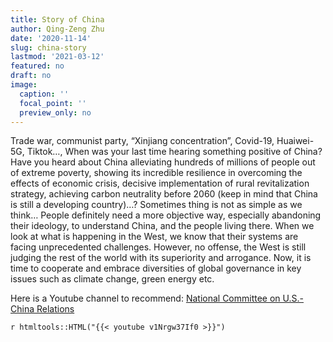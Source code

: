 ```yaml
---
title: Story of China
author: Qing-Zeng Zhu
date: '2020-11-14'
slug: china-story
lastmod: '2021-03-12'
featured: no
draft: no
image:
  caption: ''
  focal_point: ''
  preview_only: no
---
```

Trade war, communist party, "Xinjiang concentration", Covid-19, Huaiwei-5G, Tiktok..., When was your last time hearing something positive of China? Have you heard about China alleviating hundreds of millions of people out of extreme poverty, showing its incredible  resilience in overcoming the effects of economic crisis, decisive implementation of rural revitalization strategy, achieving carbon neutrality before 2060 (keep in mind that China is still a developing country)...? Sometimes thing is not as simple as we think... People definitely need a more objective way, especially abandoning their ideology, to understand China, and the people living there. When we look at what is happening in the West, we know that their systems are facing unprecedented challenges. However, no offense, the West is still judging the rest of the world with its superiority and arrogance. Now, it is time to cooperate and embrace diversities of global governance in key issues such as climate change, green energy etc.

Here is a Youtube channel to recommend: [National Committee on U.S.-China Relations](https://www.youtube.com/channel/UC1E5-wg_F4vFWWsP-CTcP1g)

`r htmltools::HTML("{{< youtube v1Nrgw37If0 >}}")`

